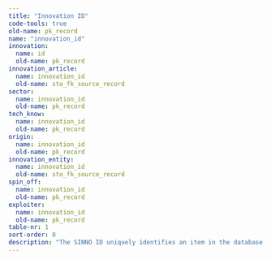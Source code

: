 ```yaml
---
title: "Innovation ID"
code-tools: true
old-name: pk_record
name: "innovation_id"
innovation:
  name: id
  old-name: pk_record
innovation_article:
  name: innovation_id
  old-name: sto_fk_source_record
sector:
  name: innovation_id
  old-name: pk_record
tech_know:
  name: innovation_id
  old-name: pk_record
origin:
  name: innovation_id
  old-name: pk_record
innovation_entity:
  name: innovation_id
  old-name: sto_fk_source_record
spin_off:
  name: innovation_id
  old-name: pk_record
exploiter:
  name: innovation_id
  old-name: pk_record
table-nr: 1
sort-order: 0
description: "The SINNO ID uniquely identifies an item in the database so even between collections there are no doubles The ID consists of a follow number plus a three digit extension that indicates what kind of thing it is"
---
```

